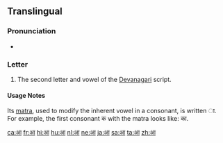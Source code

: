 {{character info/new|image=File:Deva-ā.png}}
==Translingual==
{{attention|sa}}{{attention|hi}} <!--Each language which uses Devanagari should have its own section-->

===Pronunciation===
* {{IPA|/aː/|lang=mul}}

===Letter===
{{mul-Deva|ā}}

# The second letter and vowel of the [[Devanagari]] script. 

====Usage Notes====
Its [[matra]], used to modify the inherent vowel in a consonant, is written ा. For example, the first consonant क with the matra looks like: का.

[[ca:आ]]
[[fr:आ]]
[[hi:आ]]
[[hu:आ]]
[[nl:आ]]
[[ne:आ]]
[[ja:आ]]
[[sa:आ]]
[[ta:आ]]
[[zh:आ]]